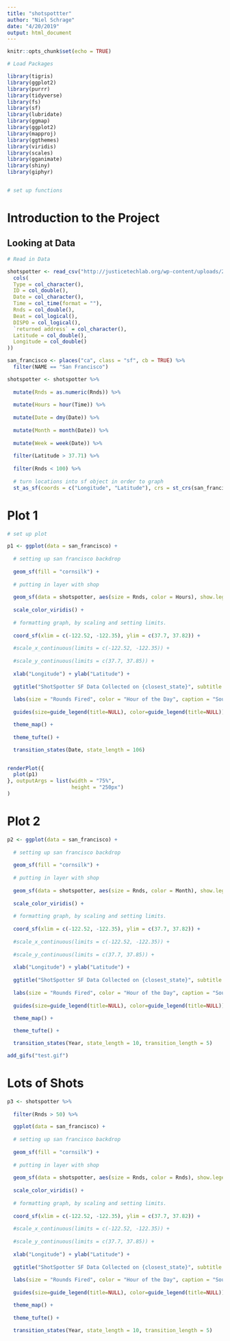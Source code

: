 ```yaml
---
title: "shotspottter"
author: "Niel Schrage"
date: "4/20/2019"
output: html_document
---
```




```r
knitr::opts_chunk$set(echo = TRUE)

# Load Packages

library(tigris)
library(ggplot2)
library(purrr)
library(tidyverse)
library(fs)
library(sf)
library(lubridate)
library(ggmap)
library(ggplot2)
library(mapproj)
library(ggthemes)
library(viridis)
library(scales)
library(gganimate)
library(shiny)
library(giphyr)


# set up functions 
```

# Introduction to the Project

## Looking at Data 

```r

# Read in Data 

shotspotter <- read_csv("http://justicetechlab.org/wp-content/uploads/2018/05/San_Francisco_ShotSpotter.csv", col_types = 
  cols(
  Type = col_character(),
  ID = col_double(),
  Date = col_character(),
  Time = col_time(format = ""),
  Rnds = col_double(),
  Beat = col_logical(),
  DISPO = col_logical(),
  `returned address` = col_character(),
  Latitude = col_double(),
  Longitude = col_double()
)) 
```

```r
san_francisco <- places("ca", class = "sf", cb = TRUE) %>% 
  filter(NAME == "San Francisco")

shotspotter <- shotspotter %>% 
  
  mutate(Rnds = as.numeric(Rnds)) %>%
  
  mutate(Hours = hour(Time)) %>% 
  
  mutate(Date = dmy(Date)) %>% 
  
  mutate(Month = month(Date)) %>% 
  
  mutate(Week = week(Date)) %>% 
  
  filter(Latitude > 37.71) %>% 
  
  filter(Rnds < 100) %>% 
  
  # turn locations into sf object in order to graph 
  st_as_sf(coords = c("Longitude", "Latitude"), crs = st_crs(san_francisco))
```


# Plot 1
```r
# set up plot

p1 <- ggplot(data = san_francisco) + 
  
  # setting up san francisco backdrop
  
  geom_sf(fill = "cornsilk") + 
  
  # putting in layer with shop
  
  geom_sf(data = shotspotter, aes(size = Rnds, color = Hours), show.legend = FALSE) +
  
  scale_color_viridis() + 
  
  # formatting graph, by scaling and setting limits.
  
  coord_sf(xlim = c(-122.52, -122.35), ylim = c(37.7, 37.82)) +
  
  #scale_x_continuous(limits = c(-122.52, -122.35)) +
  
  #scale_y_continuous(limits = c(37.7, 37.85)) +
  
  xlab("Longitude") + ylab("Latitude") +
  
  ggtitle("ShotSpotter SF Data Collected on {closest_state}", subtitle = "Size: # of Rounds Fired, Color: Time of Day (lighter = earlier)") +
    
  labs(size = "Rounds Fired", color = "Hour of the Day", caption = "Source: Justice Tech Lab") +
  
  guides(size=guide_legend(title=NULL), color=guide_legend(title=NULL)) +

  theme_map() + 
  
  theme_tufte() + 

  transition_states(Date, state_length = 106)



```

```r
renderPlot({ 
  plot(p1) 
}, outputArgs = list(width = "75%", 
                     height = "250px")
)
```


# Plot 2
```r
p2 <- ggplot(data = san_francisco) + 
  
  # setting up san francisco backdrop
  
  geom_sf(fill = "cornsilk") + 
  
  # putting in layer with shop
  
  geom_sf(data = shotspotter, aes(size = Rnds, color = Month), show.legend = FALSE) +
  
  scale_color_viridis() + 
  
  # formatting graph, by scaling and setting limits.
  
  coord_sf(xlim = c(-122.52, -122.35), ylim = c(37.7, 37.82)) +
  
  #scale_x_continuous(limits = c(-122.52, -122.35)) +
  
  #scale_y_continuous(limits = c(37.7, 37.85)) +
  
  xlab("Longitude") + ylab("Latitude") +
  
  ggtitle("ShotSpotter SF Data Collected on {closest_state}", subtitle = "Size: # of Rounds Fired, Color: Month (lighter = earlier in year)") +
    
  labs(size = "Rounds Fired", color = "Hour of the Day", caption = "Source: Justice Tech Lab") +
  
  guides(size=guide_legend(title=NULL), color=guide_legend(title=NULL)) +

  theme_map() + 
  
  theme_tufte() + 

  transition_states(Year, state_length = 10, transition_length = 5)

add_gifs("test.gif")

```


# Lots of Shots
```r
p3 <- shotspotter %>% 
  
  filter(Rnds > 50) %>% 

  ggplot(data = san_francisco) + 
  
  # setting up san francisco backdrop
  
  geom_sf(fill = "cornsilk") + 
  
  # putting in layer with shop
  
  geom_sf(data = shotspotter, aes(size = Rnds, color = Rnds), show.legend = FALSE) +
  
  scale_color_viridis() + 
  
  # formatting graph, by scaling and setting limits.
  
  coord_sf(xlim = c(-122.52, -122.35), ylim = c(37.7, 37.82)) +
  
  #scale_x_continuous(limits = c(-122.52, -122.35)) +
  
  #scale_y_continuous(limits = c(37.7, 37.85)) +
  
  xlab("Longitude") + ylab("Latitude") +
  
  ggtitle("ShotSpotter SF Data Collected on {closest_state}", subtitle = "Size: # of Rounds Fired") +
    
  labs(size = "Rounds Fired", color = "Hour of the Day", caption = "Source: Justice Tech Lab") +
  
  guides(size=guide_legend(title=NULL), color=guide_legend(title=NULL)) +

  theme_map() + 
  
  theme_tufte() + 

  transition_states(Year, state_length = 10, transition_length = 5)


```

